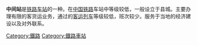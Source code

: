 {{多個問題|
{{expand|time=2014-03-07T03:13:29+00:00}}
{{unreferenced|time=2013-09-07T03:53:43+00:00}}
{{globalize|time=2021-07-07|area=中國}}
}}
{{About||位於日本的鐵路車站|中間站 (日本)}}
'''中间站'''是[[铁路车站|铁路车站]]的一种。在[[中国铁路|中国铁路]]车站中等级较低，一般设立于县城。主要办理有限的客货运业务，通过的[[客运列车|客运列车]]等级较低，班次较少。服务于当地的经济建设以及对外联系。
{{鐵路}}
{{Portal bar|交通|鐵路}}

[[Category:鐵路|Category:鐵路]]
[[Category:鐵路車站|Category:鐵路車站]]